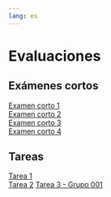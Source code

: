 ```yaml
---
lang: es
---
```


# Evaluaciones {.unnumbered}

## Exámenes cortos {.unnumbered}
[Examen corto 1](examen_corto-01.qmd)  
[Examen corto 2](examen_corto-02.qmd)  
[Examen corto 3](examen_corto-03.qmd)  
[Examen corto 4](examen_corto-04.qmd)  

## Tareas {.unnumbered}
[Tarea 1](tarea-01.qmd)  
[Tarea 2](tarea-02.qmd) 
[Tarea 3 - Grupo 001](tarea-03-grupo-001.qmd) 